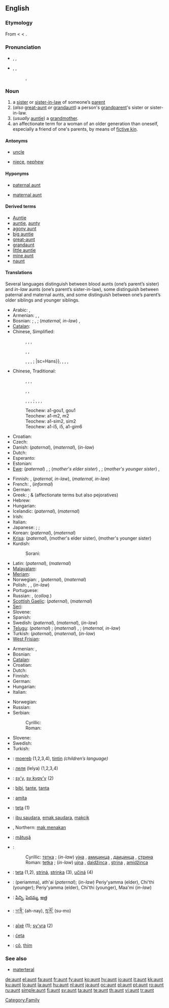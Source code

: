 {{TOW}}
==English==

===Etymology===
From {{etyl|enm}} < {{etyl|fro}} {{term|ante|lang=fro}} < {{etyl|la}} {{term|amita||father's sister|lang=la}}.

===Pronunciation===
* {{a|RP|US}} {{enPR|änt}}, {{IPA|/ɑ:nt/}}, {{SAMPA|/A:nt/}}
*: {{rhymes|ænt}}
*: {{homophones|ant}}
* {{a|Australia|northern UK|US}} {{enPR|ănt}}, {{IPA|/ænt/}}, {{SAMPA|/{nt/}}
*: {{audio|en-us-aunt.ogg|Audio (US)}}, {{audio|en-us-aunt-2.ogg|Audio (US)}}
*: {{rhymes|ɑːnt}}
*: {{homophones|aren't}} {{qualifier|in [[non-rhotic]] accents}}

===Noun===
{{en-noun}}

# a [[sister]] or [[sister-in-law]] of someone’s [[parent]]
# (''also'' [[great-aunt]] ''or'' [[grandaunt]]) a person's [[grandparent]]'s sister or sister-in-law.
# (''usually'' [[auntie]]) a [[grandmother]].
# an affectionate term for a woman of an older generation than oneself, especially a friend of one's parents, by means of [[fictive kin]].

====Antonyms====
* {{italbrac|with regard to gender}} [[uncle]]
* {{italbrac|with regard to ancestry}} [[niece]], [[nephew]]

====Hyponyms====
* {{italbrac|sister of someone’s father}} [[paternal aunt]]
* {{italbrac|sister of someone’s mother}} [[maternal aunt]]

====Derived terms====
* [[Auntie]]<!--nickname of the BBC-->
* [[auntie]], [[aunty]]
* [[agony aunt]]
* [[big auntie]]
* [[great-aunt]]
* [[grandaunt]]
* [[little auntie]]
* [[mine aunt]]<!--#{{vulgar}} (''cant'') Mine aunt; a bawd or procuress: a title of eminence for the senior dells, who serve for instructresses, midwives, &c. for the [[dell]]s.-->
* [[naunt]]

====Translations====
Several languages distinguish between blood aunts (one’s parent’s sister) and ''in-law'' aunts (one’s parent’s sister-in-law), some distinguish between paternal and maternal aunts, and some distinguish between one’s parent’s older siblings and younger siblings.
{{trans-top|a parent’s sister or sister-in-law}}
* Arabic: {{term|عمة|sc=Arab|tr=ʕámma||paternal}}, {{term|خالة|sc=Arab|tr=xāla||maternal}}
* Armenian: {{t|hy|հորաքույր|sc=Armn|tr=horak'uyr}} {{qualifier|paternal}}, {{t|hy|մորաքույր|sc=Armn|tr=morak'uyr}} {{qualifier|maternal}}, {{t|hy|քեռակին|sc=Armn|tr=k'eṙakin}} {{qualifier|in law}}
* Bosnian: {{t-|bs|tetka|f}}; {{italbrac|in-law, paternal}}  {{t-|bs|strina|f}}, {{t-|bs|amidžinca|f}}; (''maternal, in-law'') {{t-|bs|ujna|f}}, {{t-|bs|daidžinca|f}}
* [[Catalan]]: {{t|ca|tia||f}}
* Chinese, Simplified:
*: {{sense|father's sister}} {{t|zh|姑|tr=gū|sc=Hans}}, {{t|zh|姑妈|tr=gūmā|sc=Hans}}, {{t|zh|姑姑|tr=gūgu|sc=Hans}}, {{t|zh|姑母|tr=gūmǔ|sc=Hans}}
*: {{sense|father’s elder brother’s wife}} {{t|zh|伯母|tr=bómǔ|sc=Hans}}
*: {{sense|father’s younger brother’s wife}} {{t|zh|叔母|tr=shúmǔ|sc=Hans}}, {{t|zh|婶母|tr=shěnmǔ|sc=Hans}}, {{t|zh|婶婶|tr=shěnshen|sc=Hans}}
*: {{sense|maternal}} {{t|zh|姨|tr=yí|sc=Hans}}, {{t|zh|姨妈|tr=yímā|sc=Hans}}, {{t|zh|阿姨|tr=āyí|sc=Hans}}, {{t|zh|姨母|tr=yímǔ|sc=Hans}}; {{sense|in-law}} |sc=Hans}}, {{t|zh|舅母|tr=jiùmǔ|sc=Hans}}, {{t|zh|舅妈|tr=jiùmā|sc=Hans}}, {{t|zh|妗母|tr=jìnmǔ|sc=Hans}}, {{t|zh|妗|tr=jìn|sc=Hans}}
* Chinese, Traditional:
*: {{sense|father's sister}} {{t|zh|姑|tr=gū|sc=Hant}}, {{t|zh|姑媽|tr=gūmā|sc=Hant}}, {{t|zh|姑姑|tr=gūgu|sc=Hant}}, {{t|zh|姑母|tr=gūmǔ|sc=Hant}}
*: {{sense|father’s elder brother’s wife}} {{t|zh|伯母|tr=bómǔ|sc=Hant}}
*: {{sense|father’s younger brother’s wife}} {{t|zh|叔母|tr=shúmǔ|sc=Hant}}, {{t|zh|嬸母|tr=shěnmǔ|sc=Hant}}, {{t|zh|嬸嬸|tr=shěnshen|sc=Hant}}
*: {{sense|maternal}} {{t|zh|姨|tr=yí|sc=Hant}}, {{t|zh|姨媽|tr=yímā|sc=Hant}}, {{t|zh|阿姨|tr=āyí|sc=Hant}}, {{t|zh|姨母|tr=yímǔ|sc=Hant}}; {{sense|in-law}} {{t|zh|舅母|tr=jiùmǔ|sc=Hant}}, {{t|zh|舅媽|tr=jiùmā|sc=Hant}}, {{t|zh|妗母|tr=jìnmǔ|sc=Hant}}, {{t|zh|妗|tr=jìn|sc=Hant}}
*: Teochew: {{sense|father's sister}} a1-gou1, gou1
*: Teochew: {{sense|father's elder brother's wife}} a1-m2, m2
*: Teochew: {{sense|father's younger brother's wife}} a1-sim2, sim2
*: Teochew: {{sense|maternal}} a1-i5, i5, a1-gim6 {{sense|in-law}}
* Croatian: {{t+|hr|tetka|f}}
* Czech: {{t-|cs|teta|f}}
* Danish: {{t-|da|faster}} (''paternal''), {{t-|da|moster}} (''maternal''), {{t-|da|tante}} (''in-law'')
* Dutch: {{t+|nl|tante|f}}
* Esperanto: {{t-|eo|onklino|xs=Esperanto}}
* Estonian: {{t|et|tädi}}
* [[Ewe]]: (''paternal'') {{t|ewe|tasi}}, {{t|ewe|te}}; (''mother's elder sister'') {{t|ewe|dagã}}, {{t|ewe|nɔgã}}; (''mother's younger sister'') {{t|ewe|daɖia}}, {{t|ewe|nɔɖi}}
{{trans-mid}}
* Finnish: {{t+|fi|täti}}, {{t|fi|setä|sedän}} {{t|fi|vaimo}} (''paternal, in-law''), {{t|fi|eno|enon}} {{t|fi|vaimo}} (''maternal, in-law'')
* French: {{t+|fr|tante|f}}, {{t+|fr|tatie|f}} (''informal'')
* German: {{t+|de|Tante|f}}
* Greek: {{t|el|θεία|tr=theía|f}}; {{t|el|θεια|tr=theia|f}} & {{t|el|θείτσα|tr=theítsa|f}} (affectionate terms but also pejoratives)
* Hebrew: {{he-translation|דודה|dóda|wv=דּוֹדָה}} {{f}}
* Hungarian: {{t+|hu|nagynéni}}
* Icelandic: {{t+|is|föðursystir|f}} (''paternal''), {{t+|is|móðursystir|f}} (''maternal'')
* Irish: {{t|ga|aintín|f}}
* Italian: {{t+|it|zia|f}}
* Japanese: {{t|ja|おば|tr=oba}}; {{sense|younger than one’s parent}} {{t|ja|叔母|tr=おば, oba|sc=Jpan}}; {{sense|older than one’s parent}} {{t|ja|伯母|tr=おば, oba|sc=Jpan}}
* Korean: {{t+|ko|고모|tr=gomo|sc=Hang}} (''paternal''), {{t+|ko|이모|tr=imo|sc=Hang}} (''maternal'')
* [[Krisa]]: {{t|ksi|wini}} (''paternal''),  {{t|ksi|moni baʼ}} (mother's elder sister), {{t|ksi|moni pung}} (mother's younger sister)
* Kurdish:
*: Sorani: {{t|ku|پوور|tr=pûr|sc=KUchar}}
* Latin: {{t+|la|amita}} (''paternal''), {{t+|la|matertera}} (''maternal'')
* [[Malayalam]]: {{t|ml|അമ്മായി|tr=ammayi}}
* [[Meriam]]: {{t|ulk|apu}}
* Norwegian: {{t-|no|tante|m|f}}, {{t-|no|faster|m|f}} (''paternal''), {{t-|no|moster|m|f}} (''maternal'')
* Polish: {{t|pl|ciotka|f}}, {{t|pl|ciocia|f}}, {{t|pl|stryjenka|f}} (''in-law'')
* Portuguese: {{t+|pt|tia|f}}
* Russian: {{t+|ru|тётка|f|tr=tjótka|sc=Cyrl}}, (''colloq.'') {{t+|ru|тётя|f|tr=tjótja|sc=Cyrl}}
* [[Scottish Gaelic]]: {{t|gd|piuthar-athar|f}} (''paternal''), {{t|gd|piuthar-màthar|f}} (''maternal'')
* [[Seri]]: {{t|sei|aac}}
* Slovene: {{t+|sl|teta|f}}
* Spanish: {{t+|es|tía|f}}
* Swedish: {{t+|sv|faster|c}} (''paternal''), {{t+|sv|moster|c}} (''maternal''), {{t+|sv|tant|c}} (''in-law'')
* [[Telugu]]: (''paternal'') {{t|te|అత్త|tr=aththa}}; (''maternal'') {{t|te|పిన్ని|tr=pinni}}, {{t|te|పెదమ్మ|tr=pedamma}}; (''maternal, in-law'') {{t|te|అత్త}}
* Turkish: {{t+|tr|hala}} (''paternal''), {{t+|tr|teyze}} (''maternal''), {{t+|tr|yenge}} (''in-law'')
* [[West Frisian]]: {{t|fry|muoike|c}}
{{trans-bottom}}

{{trans-see|great-aunt or grandaunt|[[great-aunt]] ''or'' [[grandaunt]]}}

{{trans-see|grandmother|[[auntie]] ''or'' [[grandmother]]}}

{{trans-top|affectionate term for an older woman, by means of fictive kin}}
* Armenian: {{t|hy|հորաքույր|sc=Armn|tr=horak'uyr}}, {{t|hy|մորաքույր|sc=Armn|tr=morak'uyr}}
* Bosnian: {{t-|bs|teta|f}}
* [[Catalan]]: {{t|ca|tia|f}}
* Croatian: {{t-|hr|teta|f}}
* Dutch: {{t+|nl|tante|f}}
* Finnish: {{t+|fi|täti}}
* German: {{t+|de|Tante|f}}
* Hungarian: {{t-|hu|néni}}
* Italian: {{t+|it|zia|f}}
{{trans-mid}}
* Norwegian: {{t-|no|tante|m|f}}
* Russian: {{qualifier|colloquial}} {{t+|ru|тётя|f|tr=tjótja|sc=Cyrl}}
* Serbian:
*: Cyrillic: {{t|sr|тета|f|sc=Cyrl}}
*: Roman: {{t|sr|teta|f}}
* Slovene: {{t+|sl|teta|f}}
* Swedish: {{t+|sv|tant|c}}
* Turkish: {{t+|tr|teyze}}
{{trans-bottom}}

{{checktrans-top}}
* {{ttbc|Breton}}: [[moereb]] {{f}} (1,2,3,4), [[tintin]] {{f}} ''(children’s language)''
* {{ttbc|Bulgarian}}: [[леля]] (lelya) {{f}} (1,2,3,4)
* {{ttbc|Guaraní}}: [[sy'y]], [[sy kypy'y]] (2)
* {{ttbc|Indonesian}}: [[bibi]], [[tante]], [[tanta]]
* {{ttbc|Interlingua}}: [[amita]]
* {{ttbc|Lithuanian}}: [[teta]] {{f}} (1)
* {{ttbc|Malay}}: [[ibu saudara]], [[emak saudara]], [[makcik]]
{{checktrans-mid}}
* {{ttbc|Malay}}, Northern: [[mak menakan]]
* {{ttbc|Romanian}}: [[mătuşă]] {{f}}
* {{ttbc|Serbian}}:
*: Cyrillic: [[тетка]] {{f}}; (''in-law'') [[ујна]] {{f}}, [[амиџинца]] {{f}}, [[даиџинца]] {{f}}, [[стрина]] {{f}}
*: Roman: [[tetka]] {{f}}; (''in-law'') [[ujna]] {{f}}, [[daidžinca]] {{f}}, [[strina]] {{f}}, [[amidžinca]] {{f}}
* {{ttbc|Slovak}}: [[teta]] (1,2), [[striná]], [[strinka]] (3), [[učiná]] (4) {{f}}
* {{ttbc|Tamil}}: (periamma), ath'ai (''paternal''); (''in-law'') Periy'yamma (elder), Chi'thi (younger); Periy'yamma (elder), Chi'thi (younger), Maa'mi (''in-law'')
* {{ttbc|Telugu}}: [[పిన్ని]], [[పెదమ్మ]], [[అత్త]]
* {{ttbc|Tibetan}}: [[ཡ་ནི་]] (ah-nay), [[སུ་མོ་]] (su-mo)
* {{ttbc|Tupinambá}}: [[aîxé]] (1); [[sy'yra]] (2)
* {{ttbc|Upper Sorbian}}: [[ćeta]]
* {{ttbc|Vietnamese}}: [[cô]], [[thím]]
{{checktrans-bottom}}

===See also===
* [[materteral]]

[[Category:Family]]

[[de:aunt]]
[[el:aunt]]
[[fa:aunt]]
[[fr:aunt]]
[[fy:aunt]]
[[ko:aunt]]
[[hy:aunt]]
[[io:aunt]]
[[it:aunt]]
[[kk:aunt]]
[[ku:aunt]]
[[lo:aunt]]
[[la:aunt]]
[[hu:aunt]]
[[nl:aunt]]
[[ja:aunt]]
[[oc:aunt]]
[[pl:aunt]]
[[pt:aunt]]
[[ro:aunt]]
[[ru:aunt]]
[[simple:aunt]]
[[fi:aunt]]
[[sv:aunt]]
[[ta:aunt]]
[[te:aunt]]
[[th:aunt]]
[[vi:aunt]]
[[tr:aunt]]